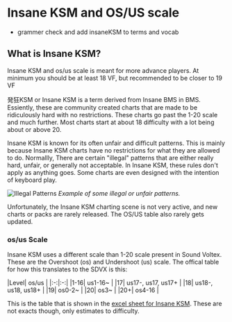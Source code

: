 
# Insane KSM and OS/US scale
* grammer check and add insaneKSM to terms and vocab



## What is Insane KSM?
<Callout type="warning">Insane KSM and os/us scale is meant for more advance players. At minimum you should be at least 18 VF, but recommended to be closer to 19 VF</Callout>

発狂KSM or Insane KSM is a term derived from Insane BMS in BMS. Essiently, these
are community created charts that are made to be ridiculously hard with no
restrictions. These charts go past the 1-20 scale and much further. Most charts
start at about 18 difficulty with a lot being about or above 20.

Insane KSM is known for its often unfair and difficult patterns. This is mainly
because Insane KSM charts have no restrictions for what they are allowed to do.
Normallly, There are certain "illegal" patterns that are either really hard,
unfair, or generally not acceptable. In Insane KSM, these rules don't apply as
anything goes. Some charts are even designed with the intention of keyboard play.

<div className="flex flex-col items-center justify-center mt-5">
  <img src="/compendium/insaneksm/patterns.png" alt="Illegal Patterns" />
  <em>Example of some illegal or unfair patterns.</em>
</div>

Unfortunately, the Insane KSM charting scene is not very active, and new charts or packs are rarely released. The OS/US table also rarely gets updated.

### os/us Scale
Insane KSM uses a different scale than 1-20 scale present in Sound Voltex. These are the Overshoot (os) and Undershoot (us) scale. The offical table for how this translates to the SDVX is this:
<div className="flex flex-col items-center justify-center mt-5">
|Level| os/us |
|:-:|:-:|
|1-16| us1-16~ |
|17| us17-, us17, us17+ |
|18| us18-, us18, us18+ |
|19| os0-2~ |
|20| os3~ |
|20+| os4-16 |
</div>

This is the table that is shown in the [excel sheet for Insane KSM](https://docs.google.com/spreadsheets/d/13KWwfk0_gyNdVad-8Bhy7F1r2mYRSykh9vC0qx6fSkM/edit?gid=1404127008#gid=1404127008). These are not exacts though, only estimates to difficulty.

